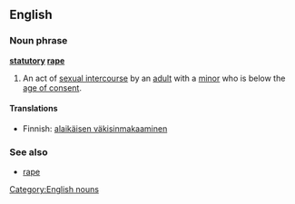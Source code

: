 ==English==

===Noun phrase===
{{rfc-xphrase|Noun phrase}}
'''[[statutory]] [[rape]]'''
{{wikipedia}}

# An act of [[sexual intercourse]] by an [[adult]] with a [[minor]] who is below the [[age of consent]].

====Translations====
*Finnish: [[alaikäisen väkisinmakaaminen]]

===See also===
* [[rape]]

[[Category:English nouns]]